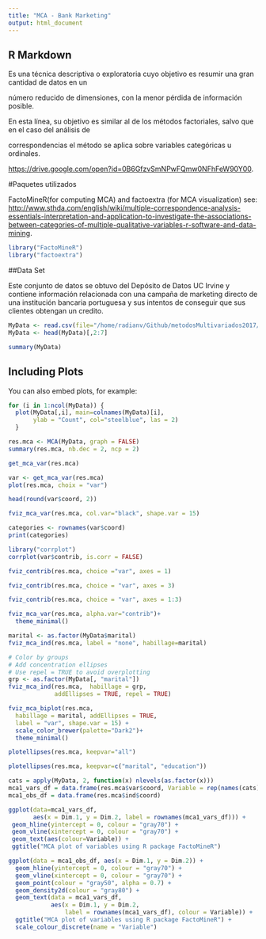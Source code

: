 ```yaml
---
title: "MCA - Bank Marketing"
output: html_document
---
```


## R Markdown

Es una técnica descriptiva o exploratoria cuyo objetivo es resumir una gran cantidad de datos en un

número reducido de dimensiones, con la menor pérdida de información posible.

En esta línea, su objetivo es similar al de los métodos factoriales, salvo que en el caso del análisis de

correspondencias el método se aplica sobre variables categóricas u ordinales. 


<https://drive.google.com/open?id=0B6GfzvSmNPwFQmw0NFhFeW90Y00>.


#Paquetes utilizados

FactoMineR(for computing MCA) and factoextra (for MCA visualization) see: <http://www.sthda.com/english/wiki/multiple-correspondence-analysis-essentials-interpretation-and-application-to-investigate-the-associations-between-categories-of-multiple-qualitative-variables-r-software-and-data-mining>.

```r
library("FactoMineR")
library("factoextra")
```

##Data Set

Este conjunto de datos se obtuvo del Depósito de Datos UC Irvine y contiene información relacionada con una campaña de marketing directo de una institución bancaria portuguesa y sus intentos de conseguir que sus clientes obtengan un credito.

```r

MyData <- read.csv(file="/home/radianv/Github/metodosMultivariados2017/MCA/bank/bank-full2.csv", header=TRUE, sep=";")
MyData <- head(MyData)[,2:7]
```
```r
summary(MyData)
```


## Including Plots

You can also embed plots, for example:

```r
for (i in 1:ncol(MyData)) {
  plot(MyData[,i], main=colnames(MyData)[i],
       ylab = "Count", col="steelblue", las = 2)
  }
```

```r
res.mca <- MCA(MyData, graph = FALSE)
summary(res.mca, nb.dec = 2, ncp = 2)
```


```r
get_mca_var(res.mca)
```
```r
var <- get_mca_var(res.mca)
plot(res.mca, choix = "var")
```

```r
head(round(var$coord, 2))
```
```r
fviz_mca_var(res.mca, col.var="black", shape.var = 15)
```

```r
categories <- rownames(var$coord)
print(categories)

```
```r
library("corrplot")
corrplot(var$contrib, is.corr = FALSE)
```

```r
fviz_contrib(res.mca, choice ="var", axes = 1)
```
```r
fviz_contrib(res.mca, choice = "var", axes = 3)
```
```r
fviz_contrib(res.mca, choice = "var", axes = 1:3)
```
```r
fviz_mca_var(res.mca, alpha.var="contrib")+
  theme_minimal()
```



```r
marital <- as.factor(MyData$marital)
fviz_mca_ind(res.mca, label = "none", habillage=marital)
```


```r
# Color by groups
# Add concentration ellipses
# Use repel = TRUE to avoid overplotting
grp <- as.factor(MyData[, "marital"])
fviz_mca_ind(res.mca,  habillage = grp,
             addEllipses = TRUE, repel = TRUE)
```

```r
fviz_mca_biplot(res.mca, 
  habillage = marital, addEllipses = TRUE,
  label = "var", shape.var = 15) +
  scale_color_brewer(palette="Dark2")+
  theme_minimal()

```
```r
plotellipses(res.mca, keepvar="all")
```


```r
plotellipses(res.mca, keepvar=c("marital", "education"))
```



```r
cats = apply(MyData, 2, function(x) nlevels(as.factor(x)))
mca1_vars_df = data.frame(res.mca$var$coord, Variable = rep(names(cats), cats))
mca1_obs_df = data.frame(res.mca$ind$coord)

ggplot(data=mca1_vars_df, 
       aes(x = Dim.1, y = Dim.2, label = rownames(mca1_vars_df))) +
 geom_hline(yintercept = 0, colour = "gray70") +
 geom_vline(xintercept = 0, colour = "gray70") +
 geom_text(aes(colour=Variable)) +
 ggtitle("MCA plot of variables using R package FactoMineR")
```

```r
ggplot(data = mca1_obs_df, aes(x = Dim.1, y = Dim.2)) +
  geom_hline(yintercept = 0, colour = "gray70") +
  geom_vline(xintercept = 0, colour = "gray70") +
  geom_point(colour = "gray50", alpha = 0.7) +
  geom_density2d(colour = "gray80") +
  geom_text(data = mca1_vars_df, 
            aes(x = Dim.1, y = Dim.2, 
                label = rownames(mca1_vars_df), colour = Variable)) +
  ggtitle("MCA plot of variables using R package FactoMineR") +
  scale_colour_discrete(name = "Variable")

```

